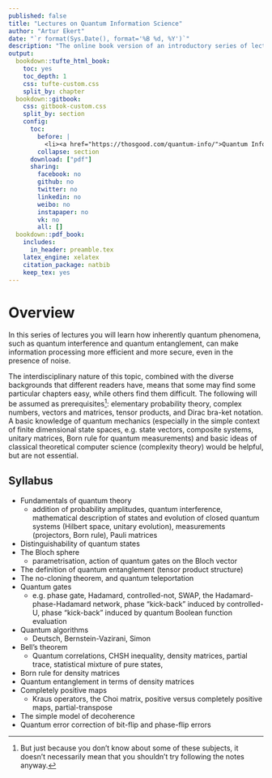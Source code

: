 ```yaml
--- 
published: false
title: "Lectures on Quantum Information Science"
author: "Artur Ekert"
date: "`r format(Sys.Date(), format='%B %d, %Y')`"
description: "The online book version of an introductory series of lectures on quantum computing."
output:
  bookdown::tufte_html_book:
    toc: yes
    toc_depth: 1
    css: tufte-custom.css
    split_by: chapter
  bookdown::gitbook:
    css: gitbook-custom.css
    split_by: section
    config:
      toc:
        before: |
          <li><a href="https://thosgood.com/quantum-info/">Quantum Information Science</a></li>
        collapse: section
      download: ["pdf"]
      sharing:
        facebook: no
        github: no
        twitter: no
        linkedin: no
        weibo: no
        instapaper: no
        vk: no
        all: []
  bookdown::pdf_book:
    includes:
      in_header: preamble.tex
    latex_engine: xelatex
    citation_package: natbib
    keep_tex: yes
---
```


\newcommand{\bra}[1]{\langle#1|}
\newcommand{\ket}[1]{|#1\rangle}
\newcommand{\proj}[1]{|#1\rangle\langle#1|}
\newcommand{\braket}[1]{\langle#1\rangle}
\newcommand{\av}[1]{\braket{#1}}
\newcommand{\tr}{\operatorname{tr}}
\newcommand{\id}{\operatorname{id}}


# Overview {-}

In this series of lectures you will learn how inherently quantum phenomena, such as quantum interference and quantum entanglement, can make information processing more efficient and more secure, even in the presence of noise.

The interdisciplinary nature of this topic, combined with the diverse backgrounds that different readers have, means that some may find some particular chapters easy, while others find them difficult.
The following will be assumed as prerequisites^[But just because you don't know about some of these subjects, it doesn't necessarily mean that you shouldn't try following the notes anyway.]: elementary probability theory, complex numbers, vectors and matrices, tensor products, and Dirac bra-ket notation.
A basic knowledge of quantum mechanics (especially in the simple context of finite dimensional state spaces, e.g. state vectors, composite systems, unitary matrices, Born rule for quantum measurements) and basic ideas of classical theoretical computer science (complexity theory) would be helpful, but are not essential.


## Syllabus {-}

- Fundamentals of quantum theory
  + addition of probability amplitudes, quantum interference, mathematical description of states and evolution of closed quantum systems (Hilbert space, unitary evolution), measurements (projectors, Born rule), Pauli matrices
- Distinguishability of quantum states
- The Bloch sphere
  + parametrisation, action of quantum gates on the Bloch vector
- The definition of quantum entanglement (tensor product structure)
- The no-cloning theorem, and quantum teleportation
- Quantum gates
  + e.g. phase gate, Hadamard, controlled-not, SWAP, the Hadamard-phase-Hadamard network, phase “kick-back” induced by controlled-U, phase “kick-back” induced by quantum Boolean function evaluation
- Quantum algorithms
  + Deutsch, Bernstein-Vazirani, Simon
- Bell's theorem
  + Quantum correlations, CHSH inequality, density matrices, partial trace, statistical mixture of pure states,
- Born rule for density matrices
- Quantum entanglement in terms of density matrices
- Completely positive maps
  + Kraus operators, the Choi matrix, positive versus completely positive maps, partial-transpose
- The simple model of decoherence
- Quantum error correction of bit-flip and phase-flip errors
